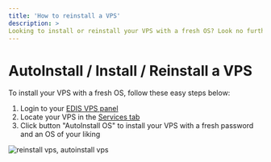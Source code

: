 ```yaml
---
title: 'How to reinstall a VPS'
description: >
Looking to install or reinstall your VPS with a fresh OS? Look no further than EDIS Global! Our easy-to-use VPS panel and automated installation process make setting up your VPS a breeze. Simply log in to your account, locate your VPS, and click the 'AutoInstall OS' button to choose the operating system of your choice. It's like having your own personal IT department at your fingertips!
---
```


# AutoInstall / Install / Reinstall a VPS

To install your VPS with a fresh OS, follow these easy steps below:

1.  Login to your [EDIS VPS panel](https://manage.edis.at/whmcs/clientarea.php)
2.  Locate your VPS in the [Services tab](https://manage.edis.at/whmcs/clientarea.php?action=services)
3.  Click button "AutoInstall OS" to install your VPS with a fresh password and an OS of your liking

![reinstall vps, autoinstall vps](https://glorious-snazzy-hot.media.strapiapp.com/reinstall_autoinstall_vps_edisglobal_9f06aea51c.gif)
